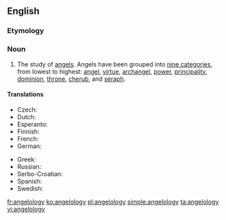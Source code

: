 ==English==

===Etymology===
{{suffix|Angel|ology|lang=en}}

===Noun===
{{en-noun|~|angelologies}}

# The study of [[angel]]s.  Angels have been grouped into [[w:Christian angelic hierarchy|nine categories]], from lowest to highest: [[angel]], [[virtue]], [[archangel]], [[power]], [[principality]], [[dominion]], [[throne]], [[cherub]], and [[seraph]].

====Translations====
{{trans-top|study of angels}}
* Czech: {{t|cs|angelologie}}
* Dutch: {{t+|nl|angelologie}}
* Esperanto: {{t|eo|anĝelologio}}
* Finnish: {{t|fi|enkelioppi}}
* French: {{t+|fr|angélologie}}
* German: {{t+|de|Angelologie|f}}
{{trans-mid}}
* Greek: {{t+|el|αγγελολογία|f|sc=Grek}}
* Russian: {{t|ru|ангелоло́гия|f|sc=Cyrl}}
* Serbo-Croatian: {{t+|sh|angelologija|f}}
* Spanish: {{t|es|angelología|f}}
* Swedish: {{t|sv|angelologi}}
{{trans-bottom}}

[[fr:angelology]]
[[ko:angelology]]
[[pl:angelology]]
[[simple:angelology]]
[[ta:angelology]]
[[vi:angelology]]